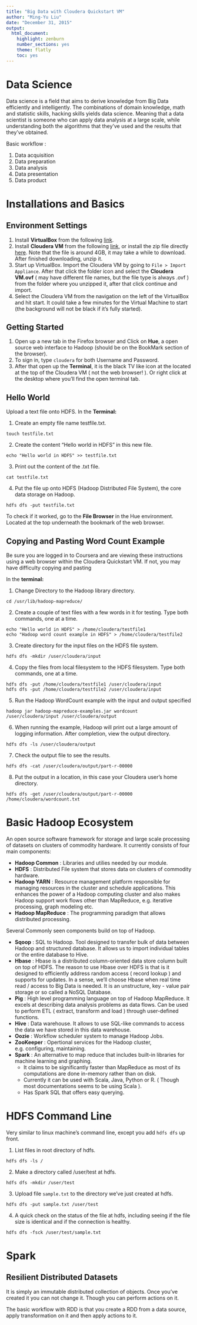 ```yaml
---
title: "Big Data with Cloudera Quickstart VM"
author: "Ming-Yu Liu"
date: "December 31, 2015"
output: 
  html_document: 
    highlight: zenburn
    number_sections: yes
    theme: flatly
    toc: yes
---
```


# Data Science

Data science is a field that aims to derive knowledge from Big Data efficiently and intelligently. The combinations of domain knowledge, math and statistic skills, hacking skills yields data science. Meaning that a data scientist is someone who can apply data analysis at a large scale, while understanding both the algorithms that they've used and the results that they've obtained.

Basic workflow :

1. Data acquisition
2. Data preparation
3. Data analysis
4. Data presentation
5. Data product

# Installations and Basics

## Environment Settings

1. Install **VirtualBox** from the following [link](https://www.virtualbox.org/wiki/Downloads).
2. Install **Cloudera VM** from the following [link](http://www.cloudera.com/content/www/en-us/downloads/quickstart_vms/5-4.html?src=Coursera%22%20%5Ct%20%22_blank), or install the zip file directly [here](https://downloads.cloudera.com/demo_vm/virtualbox/cloudera-quickstart-vm-5.4.2-0-virtualbox.zip). Note that the file is around 4GB, it may take a while to download. After finished downloading, unzip it.
3. Start up VirtualBox. Import the Cloudera VM by going to `File > Import Appliance`. After that click the folder icon and select the **Cloudera VM.ovf** ( may have different file names, but the file type is always .ovf ) from the folder where you unzipped it, after that click continue and import.
4. Select the Cloudera VM from the navigation on the left of the VirtualBox and hit start. It could take a few minutes for the Virtual Machine to start (the background will not be black if it's fully started).

## Getting Started

1. Open up a new tab in the Firefox browser and Click on **Hue**, a open source web interface to Hadoop (should be on the BookMark section of the browser).
2. To sign in, type `cloudera` for both Username and Password.
3. After that open up the **Terminal**, it is the black TV like icon at the located at the top of the Cloudera VM ( not the web browser! ). Or right click at the desktop where you'll find the open terminal tab.

## Hello World

Upload a text file onto HDFS. In the **Terminal:**

1. Create an empty file name testfile.txt.
```
touch testfile.txt
```

2. Create the content "Hello world in HDFS" in this new file.
```
echo "Hello world in HDFS" >> testfile.txt
```

3. Print out the content of the .txt file.
```
cat testfile.txt
```

4. Put the file up onto HDFS (Hadoop Distributed File System), the core data storage on Hadoop.
```
hdfs dfs -put testfile.txt
```

To check if it worked, go to the **File Browser** in the Hue environment. Located at the top underneath the bookmark of the web browser. 

## Copying and Pasting Word Count Example 

Be sure you are logged in to Coursera and are viewing these instructions using a web browser within the Cloudera Quickstart VM. If not, you may have difficulty copying and pasting

In the **terminal:**

1. Change Directory to the Hadoop library directory.
```
cd /usr/lib/hadoop-mapreduce/
```

2. Create a couple of text files with a few words in it for testing. Type both commands, one at a time.
```
echo "Hello world in HDFS" > /home/cloudera/testfile1
echo "Hadoop word count example in HDFS" > /home/cloudera/testfile2
```

3. Create directory for the input files on the HDFS file system.
```
hdfs dfs -mkdir /user/cloudera/input
```

4. Copy the files from local filesystem to the HDFS filesystem. Type both commands, one at a time.
```
hdfs dfs -put /home/cloudera/testfile1 /user/cloudera/input
hdfs dfs -put /home/cloudera/testfile2 /user/cloudera/input
```

5. Run the Hadoop WordCount example with the input and output specified
```
hadoop jar hadoop-mapreduce-examples.jar wordcount /user/cloudera/input /user/cloudera/output
```

6. When running the example, Hadoop will print out a large amount of logging information. After completion, view the output directory.
```
hdfs dfs -ls /user/cloudera/output
```

7. Check the output file to see the results.
```
hdfs dfs -cat /user/cloudera/output/part-r-00000
```

8. Put the output in a location, in this case your Cloudera user's home directory.
```
hdfs dfs -get /user/cloudera/output/part-r-00000 /home/cloudera/wordcount.txt
```

# Basic Hadoop Ecosystem

An open source software framework for storage and large scale processing of datasets on clusters of commodity hardware. It currently consists of four main components: 

- **Hadoop Common** : Libraries and utilies needed by our module.
- **HDFS** : Distributed File system that stores data on clusters of commodity hardware.
- **Hadoop YARN** : Resource management platform responsible for managing resources in the cluster and schedule applications. This enhances the power of a Hadoop computing cluster and also makes Hadoop support work flows other than MapReduce, e.g. iterative processing, graph modeling etc.
- **Hadoop MapReduce** : The programming paradigm that allows distributed processing.

Several Commonly seen components build on top of Hadoop.

- **Sqoop** : SQL to Hadoop. Tool designed to transfer bulk of data between Hadoop and structured database. It allows us to import individual tables or the entire database to Hive.
- **Hbase** : Hbase is a distributed column-oriented data store column built on top of HDFS. The reason to use Hbase over HDFS is that is it designed to efficiently address random access ( record lookup ) and supports for updates. In a sense, we'll choose Hbase when real time read / access to Big Data is needed. It is an unstructure, key - value pair storage or so called a NoSQL Database.
- **Pig** : High level programming language on top of Hadoop MapReduce. It excels at describing data analysis problems as data flows. Can be used to perform ETL ( extract, transform and load ) through user-defined functions.
- **Hive** : Data warehouse. It allows to use SQL-like commands to access the data we have stored in this data warehouse.
- **Oozie** : Workflow scheduler system to manage Hadoop Jobs.
- **ZooKeeper** : Opertional services for the Hadoop cluster, e.g. configuring, maintaining.
- **Spark** : An alternative to map reduce that includes built-in libraries for machine learning and graphing. 
    - It claims to be significantly faster than MapReduce as most of its computations are done in-memory rather than on disk. 
    - Currently it can be used with Scala, Java, Python or R. ( Though most documentations seems to be using Scala ).
    - Has Spark SQL that offers easy querying.

# HDFS Command Line 

Very similar to linux machine's command line, except you add `hdfs dfs` up front.

1. List files in root directory of hdfs.
```
hdfs dfs -ls /
```
2. Make a directory called /user/test at hdfs.
```
hdfs dfs -mkdir /user/test
```
3. Upload file `sample.txt` to the directory we've just created at hdfs.
```
hdfs dfs -put sample.txt /user/test
```
4. A quick check on the status of the file at hdfs, including seeing if the file size is identical and if the connection is healthy.
```
hdfs dfs -fsck /user/test/sample.txt
```

# Spark

## Resilient Distributed Datasets

It is simply an immutable distributed collection of objects. Once you've created it you can not change it. Though you can perform actions on it.

The basic workflow with RDD is that you create a RDD from a data source, apply transformation on it and then apply actions to it.




